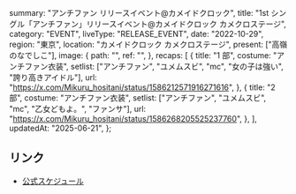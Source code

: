   summary: "アンチファン リリースイベント@カメイドクロック",
  title: "1st シングル「アンチファン」リリースイベント@カメイドクロック カメクロステージ",
  category: "EVENT",
  liveType: "RELEASE_EVENT",
  date: "2022-10-29",
  region: "東京",
  location: "カメイドクロック カメクロステージ",
  present: ["高嶺のなでしこ"],
  image: {
    path: "",
    ref: "",
  },
  recaps: [
    {
      title: "1 部",
      costume: "アンチファン衣装",
      setlist: ["アンチファン", "ユメムスビ", "mc", "女の子は強い", "誇り高きアイドル"],
      url: "https://x.com/Mikuru_hositani/status/1586212571916271616",
    },
    {
      title: "2 部",
      costume: "アンチファン衣装",
      setlist: ["アンチファン", "ユメムスビ", "mc", "乙女どもよ。", "ファンサ"],
      url: "https://x.com/Mikuru_hositani/status/1586268205525237760",
    },
  ],
  updatedAt: "2025-06-21",
};

## リンク

- [公式スケジュール](https://takanenonadeshiko.jp/?p=521)
